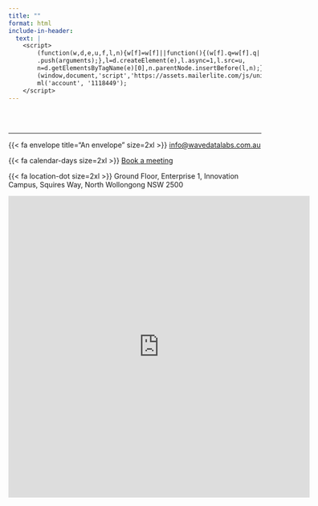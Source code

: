 ```yaml
---
title: ""
format: html
include-in-header: 
  text: |
    <script>
        (function(w,d,e,u,f,l,n){w[f]=w[f]||function(){(w[f].q=w[f].q||[])
        .push(arguments);},l=d.createElement(e),l.async=1,l.src=u,
        n=d.getElementsByTagName(e)[0],n.parentNode.insertBefore(l,n);})
        (window,document,'script','https://assets.mailerlite.com/js/universal.js','ml');
        ml('account', '1118449');
    </script>
---
```






<div class="ml-embedded" data-form="UYRTRP"></div> 

<br>  
<hr> 
 
{{< fa envelope title="An envelope" size=2xl >}} [info@wavedatalabs.com.au](mailto:info@wavedatalabs.com.au)  

{{< fa calendar-days size=2xl >}} [Book a meeting](../book/index.qmd)     

{{< fa location-dot size=2xl >}} Ground Floor, Enterprise 1, Innovation Campus, Squires Way, North Wollongong NSW 2500  

<iframe src="https://www.google.com/maps/embed?pb=!1m14!1m8!1m3!1d13167.742190559353!2d150.8980983!3d-34.4029841!3m2!1i1024!2i768!4f13.1!3m3!1m2!1s0x25b6bae46e29269d%3A0xe710ddb58561089b!2sWave%20Data%20Labs!5e0!3m2!1sen!2sau!4v1691987084501!5m2!1sen!2sau" width="600" height="600" style="border:0;" allowfullscreen="" loading="lazy" referrerpolicy="no-referrer-when-downgrade"></iframe>







<!-- Calendly badge widget begin -->
<link href="https://assets.calendly.com/assets/external/widget.css" rel="stylesheet">
<script src="https://assets.calendly.com/assets/external/widget.js" type="text/javascript" async></script>
<script type="text/javascript">window.onload = function() { Calendly.initBadgeWidget({ url: 'https://calendly.com/wavedata', text: 'Schedule a time to chat', color: '#0069ff', textColor: '#ffffff', branding: true }); }</script>
<!-- Calendly badge widget end -->






